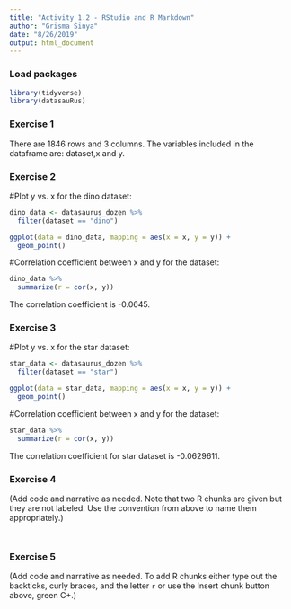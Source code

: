 ```yaml
---
title: "Activity 1.2 - RStudio and R Markdown"
author: "Grisma Sinya"
date: "8/26/2019"
output: html_document
---
```


### Load packages

```r
library(tidyverse) 
library(datasauRus)
```


### Exercise 1

There are 1846 rows and 3 columns. 
The variables included in the dataframe are: dataset,x and y.

### Exercise 2

#Plot y vs. x for the dino dataset:
```r
dino_data <- datasaurus_dozen %>%
  filter(dataset == "dino")

ggplot(data = dino_data, mapping = aes(x = x, y = y)) +
  geom_point()
```

#Correlation coefficient between x and y for the dataset:
```r
dino_data %>%
  summarize(r = cor(x, y))
```
The correlation coefficient is -0.0645.

### Exercise 3

#Plot y vs. x for the star dataset:
```r
star_data <- datasaurus_dozen %>%
  filter(dataset == "star")

ggplot(data = star_data, mapping = aes(x = x, y = y)) +
  geom_point()
```

#Correlation coefficient between x and y for the dataset:
```r
star_data %>%
  summarize(r = cor(x, y))
```
The correlation coefficient for star dataset is -0.0629611.

### Exercise 4

(Add code and narrative as needed. Note that two R chunks are given but they are not labeled. Use the convention from above to name them appropriately.)

```r

```

```r

```

### Exercise 5

(Add code and narrative as needed. To add R chunks either type out the backticks, curly braces, and the letter `r` or use the Insert chunk button above, green C+.)